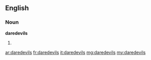 ==English==

===Noun===
'''daredevils'''

# {{plural of|[[daredevil]]}}

[[ar:daredevils]]
[[fr:daredevils]]
[[it:daredevils]]
[[mg:daredevils]]
[[my:daredevils]]